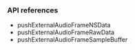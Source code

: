 <PlatformWrapper platform="ios">

### API references

- <Link to="{{Global.API_REF_IOS_ROOT_VOICE_SDK}}/class_irtcengine.html#api_irtcengine_imediaengine_pushaudioframe2">pushExternalAudioFrameNSData</Link>

- <Link to="{{Global.API_REF_IOS_ROOT_VOICE_SDK}}/class_irtcengine.html#api_irtcengine_imediaengine_pushaudioframe">pushExternalAudioFrameRawData</Link>

- <Link to="{{Global.API_REF_IOS_ROOT_VOICE_SDK}}/class_irtcengine.html#api_irtcengine_pushexternalaudioframesamplebuffer">pushExternalAudioFrameSampleBuffer</Link>

</PlatformWrapper>

